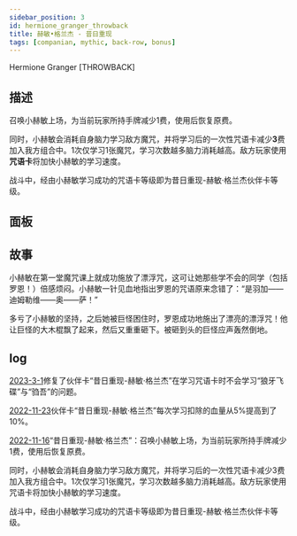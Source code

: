 ```yaml
---
sidebar_position: 3
id: hermione_granger_throwback
title: 赫敏•格兰杰 - 昔日重现
tags: [companian, mythic, back-row, bonus]
---
```


Hermione Granger [THROWBACK]

<!--truncate-->



<CardBasics cardKey={id}/>


## 描述

召唤小赫敏上场，为当前玩家所持手牌减少1费，使用后恢复原费。

同时，小赫敏会消耗自身脑力学习敌方魔咒，并将学习后的一次性咒语卡减少**3**费加入我方组合中。1次仅学习1张魔咒，学习次数越多脑力消耗越高。敌方玩家使用**咒语卡**将加快小赫敏的学习速度。

战斗中，经由小赫敏学习成功的咒语卡等级即为昔日重现-赫敏·格兰杰伙伴卡等级。

## 面板


<LevelComponent/>


<CardDynamicTable cardKey={id}/>


<CardComplexTable cardKey={id}/>


## 故事

小赫敏在第一堂魔咒课上就成功施放了漂浮咒，这可让她那些学不会的同学（包括罗恩！）倍感烦闷。小赫敏一针见血地指出罗恩的咒语原来念错了：“是羽加——迪姆勒维——奥——萨！”

多亏了小赫敏的坚持，之后她被巨怪困住时，罗恩成功地施出了漂亮的漂浮咒！他让巨怪的大木棍飘了起来，然后又重重砸下。被砸到头的巨怪应声轰然倒地。


## log

[2023-3-1](/blog/230301-update-annc#fix)修复了伙伴卡“昔日重现-赫敏·格兰杰”在学习咒语卡时不会学习“狼牙飞碟”与“驺吾”的问题。

[2022-11-23](/blog/221123-update-annc#adjustment)伙伴卡“昔日重现-赫敏·格兰杰”每次学习扣除的血量从5%提高到了10%。

[2022-11-16](/blog/221116-update-annc#description)“昔日重现-赫敏·格兰杰”：召唤小赫敏上场，为当前玩家所持手牌减少1费，使用后恢复原费。

同时，小赫敏会消耗自身脑力学习敌方魔咒，并将学习后的一次性咒语卡减少3费加入我方组合中。1次仅学习1张魔咒，学习次数越多脑力消耗越高。敌方玩家使用咒语卡将加快小赫敏的学习速度。

战斗中，经由小赫敏学习成功的咒语卡等级即为昔日重现-赫敏·格兰杰伙伴卡等级。

